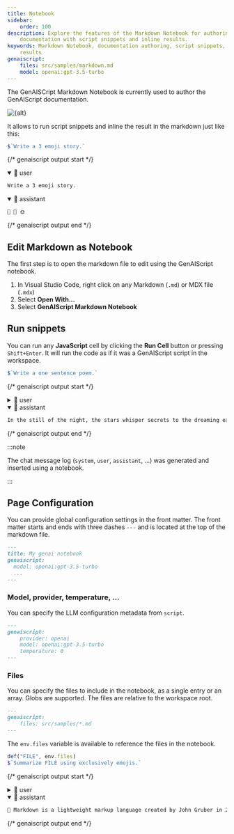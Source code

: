 ```yaml
---
title: Notebook
sidebar:
    order: 100
description: Explore the features of the Markdown Notebook for authoring
    documentation with script snippets and inline results.
keywords: Markdown Notebook, documentation authoring, script snippets, inline
    results
genaiscript:
    files: src/samples/markdown.md
    model: openai:gpt-3.5-turbo
---
```



The GenAISCript Markdown Notebook is currently used to author the GenAIScript documentation.

<Image src={src} alt={alt} loading="lazy" />

It allows to run script snippets and inline the result in the markdown just like this:

```js system="false" user="true" wrap
$`Write a 3 emoji story.`
```

{/* genaiscript output start */}

<details open>
<summary>👤 user</summary>

```markdown wrap
Write a 3 emoji story.
```

</details>

<details open>
<summary>🤖 assistant</summary>

```markdown wrap
🌱 🌻 🌞
```

</details>

{/* genaiscript output end */}

## Edit Markdown as Notebook

The first step is to open the markdown file to edit using the GenAIScript notebook.

<Steps>

1.  In Visual Studio Code, right click on any Markdown (`.md`) or MDX file (`.mdx`)
2.  Select **Open With...**
3.  Select **GenAIScript Markdown Notebook**

</Steps>

## Run snippets

You can run any **JavaScript** cell by clicking the **Run Cell** button or pressing `Shift+Enter`. It will run the code as if it was a GenAIScript script in the workspace.

```js
$`Write a one sentence poem.`
```

{/* genaiscript output start */}

<details>
<summary>👤 user</summary>

```markdown wrap
Write a one sentence poem.
```

</details>

<details open>
<summary>🤖 assistant</summary>

```markdown wrap
In the still of the night, the stars whisper secrets to the dreaming earth.
```

</details>

{/* genaiscript output end */}

:::note

The chat message log (`system`, `user`, `assistant`, ...) was generated and inserted using a notebook.

:::

## Page Configuration

You can provide global configuration settings in the front matter. The front matter starts and ends with three dashes `---` and is located at the top of the markdown file.

```md
---
title: My genai notebook
genaiscript:
  model: openai:gpt-3.5-turbo
  ...
---
```

### Model, provider, temperature, ...

You can specify the LLM configuration metadata from `script`.

```md
---
genaiscript:
    provider: openai
    model: openai:gpt-3.5-turbo
    temperature: 0
---
```

### Files

You can specify the files to include in the notebook, as a single entry or an array. Globs are supported.
The files are relative to the workspace root.

```md
---
genaiscript:
    files: src/samples/*.md
---
```

The `env.files` variable is available to reference the files in the notebook.

```js
def("FILE", env.files)
$`Summarize FILE using exclusively emojis.`
```

{/* genaiscript output start */}

<details>
<summary>👤 user</summary>

``````markdown wrap
FILE:

```md file="src/samples/markdown.md"
---
title: What is Markdown? - Understanding Markdown Syntax
description: Learn about Markdown, a lightweight markup language for formatting plain text, its syntax, and how it differs from WYSIWYG editors.
keywords: Markdown, markup language, formatting, plain text, syntax
sidebar: mydoc_sidebar
---

What is Markdown?
Markdown is a lightweight markup language that you can use to add formatting elements to plaintext text documents. Created by John Gruber in 2004, Markdown is now one of the world’s most popular markup languages.

Using Markdown is different than using a WYSIWYG editor. In an application like Microsoft Word, you click buttons to format words and phrases, and the changes are visible immediately. Markdown isn’t like that. When you create a Markdown-formatted file, you add Markdown syntax to the text to indicate which words and phrases should look different.

For example, to denote a heading, you add a number sign before it (e.g., # Heading One). Or to make a phrase bold, you add two asterisks before and after it (e.g., **this text is bold**). It may take a while to get used to seeing Markdown syntax in your text, especially if you’re accustomed to WYSIWYG applications. The screenshot below shows a Markdown file displayed in the Visual Studio Code text editor....
```

Summarize FILE using exclusively emojis.
``````

</details>

<details open>
<summary>🤖 assistant</summary>

```markdown wrap
📝 Markdown is a lightweight markup language created by John Gruber in 2004. It allows users to add formatting to plaintext documents using simple syntax. Unlike WYSIWYG editors, Markdown requires users to add specific symbols to indicate formatting, such as using # for headings and \*\* for bold text. Despite the initial adjustment period, Markdown has become one of the most popular markup languages in the world.
```

</details>

{/* genaiscript output end */}
